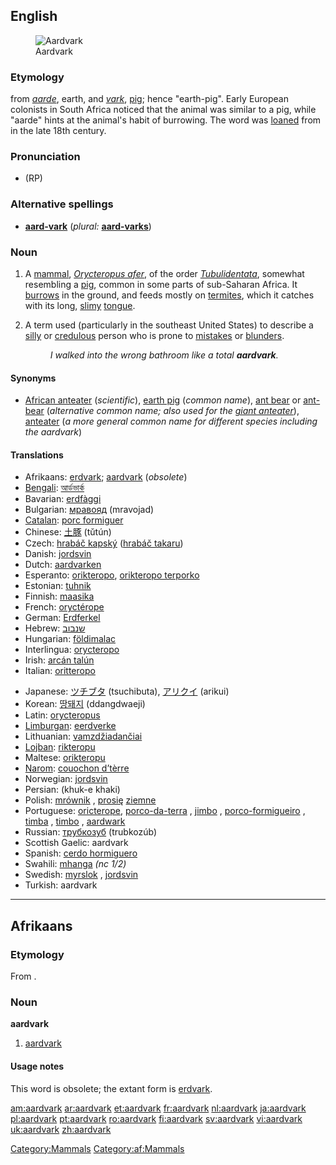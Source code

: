 {{wikipedia}}
{{wikisource1911Enc|Aard-vark}}

==English==
[[Image:Erdferkel-drawing.jpg|thumb|right|Aardvark]] 

===Etymology===
{{Af.}} from ''[[aarde]]'', earth, and ''[[vark]]'', [[pig]]; hence "earth-pig". Early European colonists in South Africa noticed that the animal was similar to a pig, while "aarde" hints at the animal's habit of burrowing. The word was [[loan]]ed from {{Af.}} in the late 18th century.

===Pronunciation===
*(RP) {{IPA|/ɑːdvɑːk/}}

===Alternative spellings===
*'''[[aard-vark]]''' (''plural:'' '''[[aard-varks]]''')

===Noun===
{{en-noun}}

# {{zoology}} A [[mammal]], ''[[Orycteropus afer]]'', of the order ''[[Tubulidentata]]'', somewhat resembling a [[pig]], common in some parts of sub-Saharan Africa.  It [[burrow]]s in the ground, and feeds mostly on [[termite]]s, which it catches with its long, [[slimy]] [[tongue]].
# {{slang}} A term used (particularly in the southeast United States) to describe a [[silly]] or [[credulous]] person who is prone to [[mistakes]] or [[blunders]].
#: ''I walked into the wrong bathroom like a total '''aardvark'''.''

====Synonyms====
*[[African anteater]] (''scientific''), [[earth pig]] (''common name''), [[ant bear]] or [[ant-bear]] (''alternative common name; also used for the [[giant anteater]]''), [[anteater]] (''a more general common name for different species including the aardvark'')

====Translations====
{{trans-top|aardvark}}
*Afrikaans: [[erdvark]]; [[aardvark#Afrikaans|aardvark]] (''obsolete'')
*[[Bengali]]: [[আর্ডভার্ক]]
*Bavarian: [[erdfàggi]]
*Bulgarian: [[мравояд]] (mravojad) {{m}}
*[[Catalan]]: [[porc formiguer]] {{m}}
*Chinese: [[土豚]] (tǔtún)
*Czech: [[hrabáč kapský]] ([[hrabáč takaru]]) {{m}}
*Danish: [[jordsvin]] {{n}}
*Dutch: [[aardvarken]] {{n}}
*Esperanto: [[orikteropo]], [[orikteropo terporko]]
*Estonian: [[tuhnik]]
*Finnish: [[maasika#Finnish|maasika]]
*French: [[oryctérope]] {{m}}
*German: [[Erdferkel]] {{n}}
*Hebrew: [[שנבוב]] {{m}}
*Hungarian: [[földimalac]]
*Interlingua: [[orycteropo]]
*Irish: [[arcán talún]] {{g|Irish}}
*Italian: [[oritteropo]] {{m}}
{{trans-mid}}
*Japanese: [[ツチブタ]] (tsuchibuta), [[アリクイ]] (arikui)
*Korean: [[땅돼지]] (ddangdwaeji)
*Latin: [[orycteropus]] {{m}}
*[[Limburgan]]: [[eerdverke]]
*Lithuanian: [[vamzdžiadančiai]] {{g|Lithuanian}}
*[[Lojban]]: [[rikteropu]]
*Maltese: [[orikteropu]] {{m}}
*[[Narom]]: [[couochon d'tèrre|couochon d’tèrre]] {{m}}
*Norwegian: [[jordsvin]] {{n}}
*Persian: {{FAchar|[[خوک خاکی]]}} (khuk-e khaki)
*Polish: [[mrównik]] {{m}}, [[prosię]] [[ziemny|ziemne]] {{n}}
*Portuguese: [[oricterope]], [[porco-da-terra]] {{m}}, [[jimbo]] {{m}}, [[porco-formigueiro]] {{m}}, [[timba]] {{f}}, [[timbo]] {{m}}, [[aardwark]] {{m}}
*Russian: [[трубкозуб]] (trubkozúb) {{m}}
*Scottish Gaelic: aardvark {{g|Scottish Gaelic}}
*Spanish: [[cerdo hormiguero]] {{m}}
*Swahili: [[mhanga]] ''(nc 1/2)''
*Swedish: [[myrslok]] {{c}}, [[jordsvin]] {{n}}
*Turkish: aardvark
{{trans-bottom}}

[[Category:Mammals]]

----

==Afrikaans==

===Etymology===
From {{D.|af}}.

===Noun===
'''aardvark'''

# {{obsolete|lang=af}} [[#English|aardvark]]

====Usage notes====
This word is obsolete; the extant form is [[erdvark]].

[[Category:af:Mammals]]

[[am:aardvark]]
[[ar:aardvark]]
[[et:aardvark]]
[[fr:aardvark]]
[[nl:aardvark]]
[[ja:aardvark]]
[[pl:aardvark]]
[[pt:aardvark]]
[[ro:aardvark]]
[[fi:aardvark]]
[[sv:aardvark]]
[[vi:aardvark]]
[[uk:aardvark]]
[[zh:aardvark]]
